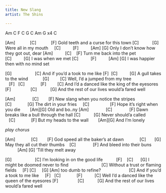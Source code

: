 ```yaml
---
title: New Slang
artist: The Shins

---
```


:::{.song-grid}
Am C F C G C Am G x4
 C 
:::

[Am]            [C]            [F]
Gold teeth and a curse for this town
[C]           [G]
Were all in my mouth
    [C]          [F]          [Am] [G]
Only I don't know how they got out, dear
[Am]          [C]    [F]
Turn me back into the pet
[C]          [G]
I was when we met
[C]          [F]          [Am] [G]
I was happier then with no mind set

:::{.chorus}
[G]                   [C]
And if you'd a took to me like
 [F]  [C]          [G]
A gull takes to the wind
           [G]         [C]
Well, I'd a jumped from my tree
   [F]   [C]             [F]         [C]
And I'd a danced like the king of the eyesores
[F]                [C]           [G]
And the rest of our lives would'a fared well
:::

[Am]              [C]        [F]
New slang when you notice the stripes
[C]             [G]
The dirt in your fries
    [C]                 [F]
Hope it's right when you die
       [Am][G]
Old and bo..ny
[Am]              [C]              [F]
Dawn breaks like a bull through the hall
[C]           [G]
Never should'a called
   [C]             [F]
But my heads to the wall
       [Am][G]
And I'm lonely

*play chorus*

[Am]             [C]        [F]
God speed all the baker's at dawn
            [C]       [G]
May they all cut their thumbs
   [C]              [F]
And bleed into their buns
          [Am] [G]
'Till they melt away

:::{song-chorus}
[G]                   [C]
I'm looking in on the good life
          [F]    [C]      [G]
I might be doomed never to find
                          [C]
Without a trust or flaming fields
    [F] [C]     [G]
[Am] too dumb to refine?
                      [C]
And if you'd a took to me like
    [F]   [C]             [F]          [C]
Well I'd a danced like the queen of the eyesores
[F]                [C]           [G]
And the rest of our lives would'a fared well
:::
